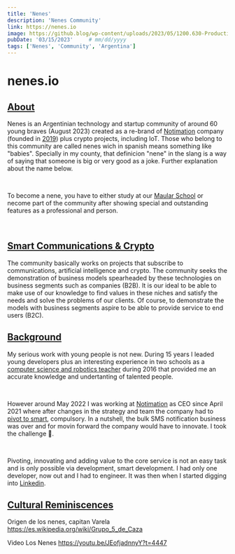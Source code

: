 ```yaml
---
title: 'Nenes'
description: 'Nenes Community'
link: https://nenes.io
image: https://github.blog/wp-content/uploads/2023/05/1200.630-Productivity-wLogo@2x.png?resize=1600%2C850
pubDate: '03/15/2023'     # mm/dd/yyyy
tags: ['Nenes', 'Community', 'Argentina']
---
```


# nenes.io
## [About](#about)

Nenes is an Argentinian technology and startup community of around 60 young braves (August 2023) created as a re-brand of <a href="https://notimation.com" target="_blank">Notimation</a> company (founded in <a href="/projects/notimation#notimation-origin" target="_blank">2019</a>) plus crypto projects, including IoT. Those who belong to this community are called nenes wich in spanish means something like "babies". Specially in my county, that definicion "nene" in the slang is a way of saying that someone is big or very good as a joke. Further explanation about the name below.

<br />

To become a nene, you have to either study at our <a href="/projects/maular" target="_blank"> Maular School</a> or necome part of the community after showing special and outstanding features as a professional and person.

<br />

## [Smart Communications & Crypto](#communication-and-crypto)

The community basically works on projects that subscribe to communications, artificial intelligence and crypto. The community seeks the demonstration of business models spearheaded by these technologies on business segments such as companies (B2B). It is our ideal to be able to make use of our knowledge to find values in these niches and satisfy the needs and solve the problems of our clients. Of course, to demonstrate the models with business segments aspire to be able to provide service to end users (B2C).

## [Background](#background)

My serious work with young people is not new. During 15 years I leaded young developers plus an interesting experience in two schools as a <a href="/previous/gamves#computer-science-and-robotics-teacher" target="_blank">computer science and robotics teacher</a> during 2016 that provided me an accurate knowledge and undertanting of talented people.

<br />

However around May 2022 I was working at <a href="https://notimation.com" target="_blank">Notimation</a> as CEO since April 2021 where after changes in the strategy and team the company had to <a href="/projects/notimation#pivot-to-smart" target="_blank">pivot to smart</a>, compulsory. In a nutshell, the bulk SMS notification business was over and for movin forward the company would have to innovate. I took the challenge 💪.

<br />

Pivoting, innovating and adding value to the core service is not an easy task and is only possible via development, smart development. I had only one developer, now out and I had to engineer. It was then when I started digging into <a href="https://www.linkedin.com/in/josevigil/" target="_blank">Linkedin</a>.


## [Cultural Reminiscences](#cultural-reminiscences)

Origen de los nenes, capitan Varela
https://es.wikipedia.org/wiki/Grupo_5_de_Caza

Video Los Nenes
https://youtu.be/JEofjadnnyY?t=4447




